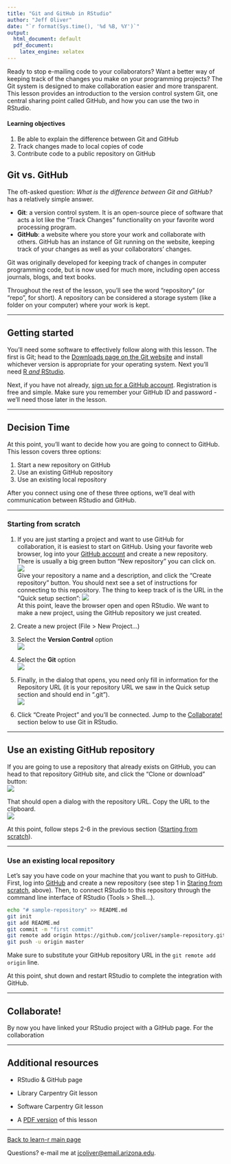 ```yaml
---
title: "Git and GitHub in RStudio"
author: "Jeff Oliver"
date: "`r format(Sys.time(), '%d %B, %Y')`"
output:
  html_document: default
  pdf_document:
    latex_engine: xelatex
---
```


Ready to stop e-mailing code to your collaborators? Want a better way of keeping track of the changes you make on your programming projects? The Git system is designed to make collaboration easier and more transparent. This lesson provides an introduction to the version control system Git, one central sharing point called GitHub, and how you can use the two in RStudio.

#### Learning objectives
1. Be able to explain the difference between Git and GitHub
2. Track changes made to local copies of code
3. Contribute code to a public repository on GitHub

## Git vs. GitHub
The oft-asked question: _What is the difference between Git and GitHub?_ has a relatively simple answer. 

+ **Git**: a version control system. It is an open-source piece of software that acts a lot like the "Track Changes" functionality on your favorite word processing program.
+ **GitHub**: a website where you store your work and collaborate with others. GitHub has an instance of Git running on the website, keeping track of your changes as well as your collaborators' changes.
  
Git was originally developed for keeping track of changes in computer programming code, but is now used for much more, including open access journals, blogs, and text books.

Throughout the rest of the lesson, you'll see the word "repository" (or "repo", for short). A repository can be considered a storage system (like a folder on your computer) where your work is kept.

***

## Getting started
You'll need some software to effectively follow along with this lesson. The first is Git; head to the [Downloads page on the Git website](https://git-scm.com/downloads) and install whichever version is appropriate for your operating system. Next you'll need [R _and_ RStudio](https://jcoliver.github.io/learn-r/000-setup-instructions.html).
  
Next, if you have not already, [sign up for a GitHub account](https://github.com/join?source=header-home). Registration is free and simple. Make sure you remember your GitHub ID and password - we'll need those later in the lesson.

***

## Decision Time
At this point, you'll want to decide how you are going to connect to GitHub. This lesson covers three options:

1. Start a new repository on GitHub
2. Use an existing GitHub repository
3. Use an existing local repository

After you connect using one of these three options, we'll deal with communication between RStudio and GitHub.

***

### Starting from scratch
1. If you are just starting a project and want to use GitHub for collaboration, it is easiest to start on GitHub. Using your favorite web browser, log into your [GitHub account](https://github.com) and create a new repository. There is usually a big green button "New repository" you can click on.
![](images/new-repo.png)  
Give your repository a name and a description, and click the "Create repository" button.
You should next see a set of instructions for connecting to this repository. The thing to keep track of is the URL in the "Quick setup section":
![](images/github-quick-setup.png)  
At this point, leave the browser open and open RStudio. We want to make a new project, using the GitHub repository we just created.

2. Create a new project (File > New Project...)
3. Select the **Version Control** option  
![](images/version-control-project.png)
4. Select the **Git** option  
![](images/git-project.png)
5. Finally, in the dialog that opens, you need only fill in information for the Repository URL (it is your repository URL we saw in the Quick setup section and should end in ".git").  
![](images/git-project-details.png)  
6. Click "Create Project" and you'll be connected. Jump to the [Collaborate!](#collaborate) section below to use Git in RStudio.

***

## Use an existing GitHub repository

If you are going to use a repository that already exists on GitHub, you can head to that repository GitHub site, and click the "Clone or download" button:  
![](images/clone-or-download.png)
  
That should open a dialog with the repository URL. Copy the URL to the clipboard.  
![](images/clone-url.png)

At this point, follow steps 2-6 in the previous section ([Starting from scratch](#starting-from-scratch)).

***

### Use an existing local repository

Let's say you have code on your machine that you want to push to GitHub. First, log into [GitHub](https://github.com) and create a new repository (see step 1 in [Staring from scratch](#starting-from-scratch), above). Then, to connect RStudio to this repository through the command line interface of RStudio (Tools > Shell...). 

```bash
echo "# sample-repository" >> README.md
git init
git add README.md
git commit -m "first commit"
git remote add origin https://github.com/jcoliver/sample-repository.git
git push -u origin master
```

Make sure to substitute your GitHub repository URL in the `git remote add origin` line.

At this point, shut down and restart RStudio to complete the integration with GitHub.

***

## Collaborate!

By now you have linked your RStudio project with a GitHub page. For the collaboration

***

## Additional resources

+ RStudio & GitHub page
+ Library Carpentry Git lesson
+ Software Carpentry Git lesson


+ A [PDF version](https://jcoliver.github.io/learn-r/lesson-name.pdf) of this lesson

***

<a href="index.html">Back to learn-r main page</a>
  
Questions?  e-mail me at <a href="mailto:jcoliver@email.arizona.edu">jcoliver@email.arizona.edu</a>.